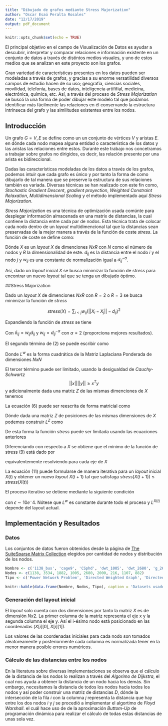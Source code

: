 ```yaml
---
title: "Dibujado de grafos mediante Stress Majorization"
author: "Oscar Esaú Peralta Rosales"
date: "12/17/2019"
output: pdf_document
---
```


```r
knitr::opts_chunk$set(echo = TRUE)
```

\begin{center}
Proyecto final - Métodos Numéricos
\end{center}


El principal objetivo en el campo de Visualización de Datos es ayudar a descubrir, interpretar y comparar relaciones e información  existente en un conjunto de datos a través de distintos medios visuales, y uno de estos medios que se analizan en este proyecto son los grafos.

Gran variedad de características presentes en los datos pueden ser modeladas a través de grafos, y gracias a su enorme versatilidad diversos campos de estudio hacen de su uso; geografía, ciencias sociales, movilidad, telefonía, bases de datos, inteligencia artififial, medicina, electrónica, química, etc. Así, a través del proceso de *Stress Majorization* se buscó la una forma de poder dibujar este modelo tal que podamos identificar más fácilmente las relaciones en él conservando la estructura intrínseca del grafo y las similitudes existentes entre los nodos.

## Introducción

Un grafo $G={V, E}$ se define como un un conjunto de vértices $V$ y aristas $E$. en dónde cada nodo mapea alguna entidad o característica de los datos y las aristas las relaciones entre estos. Durante este trabajo nos concetramos a trabajar sobre grafos no dirigidos, es decir, las relación presente por una arista es bidireccional.

Dadas las características modeladas de los datos a través de los grafos, podemos intuir que cada grafo es único y por tanto la forma de como dibujarlo de tal manera que se preserve la estructura de sus relaciones también es variada. Diversas técnicas se han realizado con este fin como, *Stochastic Gradient Descent*, *gradient proyection*, *Weighted Constraint Relaxation*, *Multidimensional Scaling* y el método implementado aquí *Stress Majorization*.

*Stress Majorization* es una técnica de optimización usada comúnte para desplegar información almacenada en una matrix de distancias, la cual contiene la distancia entre cada par de nodos. Esta técnica trata de colocar cada nodo dentro de un *layout* multidimencional tal que la distancias sean preservadas de la mejor manera a través de la función de coste *stress*. La función de coste se define como:

\begin{equation}\label{eq:stress}
stress(X) = \sum_{i<j} w_{ij}(||X_i - X_j|| - d_{ij})^2
\end{equation}

Dónde $X$ es un *layout* $X$ de dimenciones $N x R$ con $N$ como el número de nodos y $R$ la dimensionalidad de este. $d_{ij}$ es la distancia entre el nodo $i$ y el nodo $j$ y $w_{ij}$ es una constante de normalización igual a $d_{ij}^{-\alpha}$.

Así, dado un *layout* inicial $X$ se busca minimizar la función de *stress* para encontrar un nuevo *layout* tal que se tenga un dibujado óptimo.

##Stress Majorization

Dado un *layout* $X$ de dimenciones $NxR$ con $R=2$ o  $R=3$  se busca minimizar la función de *stress*

$$
stress(X) = \sum_{i<j} w_{ij}(||X_i - X_j|| - d_{ij})^2
$$

Expandiendo la función de *stress* se tiene

\begin{equation}\label{eq:stressexp}
stress(X) = \sum_{i<j} w_{ij}d_{ij}^2 + \sum_{i<j} w_{ij}||X_i - X_j||^2 - 2\sum_{i<j} \delta_{ij}||X_i-X_j||
\end{equation}

Con $\delta_{ij} = w_{ij}d_{ij}$ y $w_{ij} = d_{ij}^{-\alpha}$ con $\alpha=2$ (proporciona mejores resultados).

El segundo término de (2) se puede escribir como

\begin{equation}\label{eq:t2}
\sum_{i<j} w_{ij}||X_i - X_j||^2 = (X^TL^wX)^T
\end{equation}

Donde $L^w$ es la forma cuadrática de la Matriz Laplaciana Ponderada de dimensiones $NxN$

\begin{equation}\label{eq:lw}
L^w_{ij}= 
  \left\{ \begin{array}{lcc}
           -w_{ij} &   i \neq j \\
           \\ \sum_{k \neq i} w_{ik} &  i = k \\
           \end{array}
 \right.
\end{equation}

El tercer término puede ser limitado, usando la desigualdad de *Cauchy-Schwartz* $$||x||||y|| \geq x^Ty $$ y adicionalmente dada una matriz $Z$ de las mismas dimenciones de $X$ tenemos

\begin{equation}\label{eq:cst3}
||X_i-X_j||||Z_i-Z_j|| \geq (X_i - X_j)^T (Z_i-Z_j)
\end{equation}

\begin{equation}\label{eq:t3}
\sum_{i<j} \delta_{ij}||X_i-X_j|| \geq \sum_{i<j} \delta_{ij}(||Z_i-Z_j||)^{-1} (X_i - X_j)^T (Z_i-Z_j)
\end{equation}

La ecuación (6) puede ser reescrita de forma matricial como

\begin{equation}\label{eq:t3m}
\sum_{i<j} \delta_{ij}||X_i-X_j|| \geq (X^TL^ZZ)^T
\end{equation}

Dónde dada una matriz $Z$ de posiciones de las mismas dimensiones de $X$ podemos construir $L^Z$ como

\begin{equation}\label{eq:lz}
L^Z_{ij}= 
  \left\{ \begin{array}{lcc}
           -\delta_{ij} (||Z_i - Z_j||)^{-1} &   i \neq j \\
           \\ \sum_{k \neq i} L^Z_{ik} &  i = k \\
           \end{array}
 \right.
\end{equation}

De esta forma la función *stress* puede ser limitada usando las ecuaciones anteriores

\begin{equation}\label{eq:stressbounded}
stress(X) \leq \sum_{i<j} w_{ij}d_{ij} + (X^TL^WX)^T + 2(X^TL^ZZ)^T
\end{equation}


Diferenciando con respecto a $X$ se obtiene que el mínimo de la función de stress (9) está dado por 

\begin{equation}\label{eq:stressmin}
L^wX = L^ZZ
\end{equation}

equivalentemente resolviendo para cada eje de $X$

\begin{equation}\label{eq:stressboundedbyaxes}
L^wX^{(a)} = L^ZZ^{(a)}\ a = 1,2,3...R
\end{equation}

La ecuación (11) puede formularse de manera iterativa para un *layout* inicial $X(t)$ y obtener un nuevo *layout* $X(t+1)$ tal que satisfaga $stress(X(t+1)) \leq stress(X(t))$

\begin{equation}\label{eq:stressiter}
L^wX(t+1)^{(a)} = L^{X(t)}X(t)^{(a)}\ a = 1,2,3...R
\end{equation}

El proceso iterativo se detiene mediante la siguiente condición

\begin{equation}\label{eq:stopcondition}
\frac{stress(X(t)) - stress(X(t+1))}{stress(X(t))} \leq \epsilon
\end{equation}


con $\epsilon \sim 10e^-4$. Nótese que $L^w$ es constante durante todo el proceso y $L^{X(t)}$ depende del layout actual.

## Implementación y Resultados

### Datos

Los conjuntos de datos fueron obtenidos desde la página de [The SuiteSparse Matrix Collection](https://sparse.tamu.edu/) elegidos por cantidad de nodos y distribución de los nodos.

```r

Nombre <- c('1138_bus', 'cage9', 'CSphd', 'dwt_1005', 'dwt_2680', 'g_26', 'gre_216a', 'gre_1107', 'qh882')
Nodos <- c(1138, 3534, 1882, 1005, 2680, 2000, 216, 1107, 882)
Tipo <- c('Power Network Problem', 'Directed Weighted Graph', 'Directed Graph', 'Structural Problem', 'Structural Problem', 'Undirected Random Graph', 'Directed Weighted Graph', 'Directed Weighted Graph', 'Power Network Problem')

knitr::kable(data.frame(Nombre, Nodos, Tipo), caption = 'Datasets usados para dibujado')
```

### Generación del layout inicial

El *layout* solo cuenta con dos dimensiones por tanto la matriz $X$ es de dimensión $Nx2$. La primer columna de la matriz representa el eje x y la segunda columna el eje y. Así el i-ésimo nodo está posicionado en las coordenadas $(X[i][0], X[i][1])$.

Los valores de las coordenadas iniciales para cada nodo son tomados aleatoreamente y posteriormente cada columna es normalizada tener en la menor manera posible errores numéricos.

### Cálculo de las distancias entre los nodos

En la literatura sobre diversas implementaciones se observa que el cálculo de la distancia de los nodos lo realizan a través del *Algorimo de Dijkstra*, el cual nos ayuda a obtener la distancia de un nodo hacia los demás. Sin embargo, necesitamos la distancia de todos los nodos hacia todos los nodos y así poder construir una matriz de distancias $D$, dónde la intersección de la fila $i$ con la columna $j$ representa la distancia que hay entre los dos nodos $i$ y $j$ se procedió a implementar el algortimo de *Floyd Warshall*. el cuál hace uso de de la aproximación *Buttom-Up* de programación dinámica para realizar el cálculo de todas estas distancias de unas sola vez.

### 
